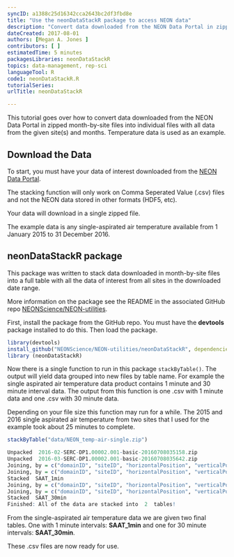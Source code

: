 ```yaml
---
syncID: a1388c25d16342cca2643bc2df3fbd8e
title: "Use the neonDataStackR package to access NEON data"
description: "Convert data downloaded from the NEON Data Portal in zipped month-by-site files into a table with all data of interest. Temperature data is used as an example. "
dateCreated: 2017-08-01
authors: [Megan A. Jones ]
contributors: [ ]
estimatedTime: 5 minutes
packagesLibraries: neonDataStackR
topics: data-management, rep-sci
languageTool: R
code1: neonDataStackR.R
tutorialSeries:
urlTitle: neonDataStackR

---
```


This tutorial goes over how to convert data downloaded from the NEON Data Portal 
in zipped month-by-site files into individual files with all data from the 
given site(s) and months. Temperature data is used as an example.

## Download the Data
To start, you must have your data of interest downloaded from the 
<a href="data.neonscience.org" target="_blank"> NEON Data Portal</a>.  

The stacking function will only work on Comma Seperated Value (.csv) files and 
not the NEON data stored in other formats (HDF5, etc). 

Your data will download in a single zipped file. 

The example data is any single-aspirated air temperature available from 
1 January 2015 to 31 December 2016. 

## neonDataStackR package

This package was written to stack data downloaded in month-by-site files into a 
full table with all the data of interest from all sites in the downloaded date
range.  

More information on the package see the README in the associated GitHub repo 
<a href="https://github.com/NEONScience/NEON-utilities/tree/master/neonDataStackR" target="_blank"> NEONScience/NEON-utilities</a>. 

First, install the package from the GitHub repo. You must have the **devtools** 
package installed to do this. Then load the package. 

```r

library(devtools)
install_github("NEONScience/NEON-utilities/neonDataStackR", dependencies=TRUE)
library (neonDataStackR)

```

Now there is a single function to run in this package `stackByTable()`. The output
will yield data grouped into new files by table name.  For example the single 
aspirated air temperature data product contains 1 minute and 30 minute interval
data. The output from this function is one .csv with 1 minute data and one .csv 
with 30 minute data. 

Depending on your file size this function may run for a while. The 2015 and 2016
single aspirated air temperature from two sites that I used for the example took
about 25 minutes to complete.  


```r
stackByTable("data/NEON_temp-air-single.zip")

```

```r

Unpacked  2016-02-SERC-DP1.00002.001-basic-20160708035158.zip
Unpacked  2016-03-SERC-DP1.00002.001-basic-20160708035642.zip
Joining, by = c("domainID", "siteID", "horizontalPosition", "verticalPosition", "startDateTime", "endDateTime", "tempSingleMean", "tempSingleMinimum", "tempSingleMaximum", "tempSingleVariance", "tempSingleNumPts", "tempSingleExpUncert", "tempSingleStdErMean", "finalQF")
Joining, by = c("domainID", "siteID", "horizontalPosition", "verticalPosition", "startDateTime", "endDateTime", "tempSingleMean", "tempSingleMinimum", "tempSingleMaximum", "tempSingleVariance", "tempSingleNumPts", "tempSingleExpUncert", "tempSingleStdErMean", "finalQF")
Stacked  SAAT_1min
Joining, by = c("domainID", "siteID", "horizontalPosition", "verticalPosition", "startDateTime", "endDateTime", "tempSingleMean", "tempSingleMinimum", "tempSingleMaximum", "tempSingleVariance", "tempSingleNumPts", "tempSingleExpUncert", "tempSingleStdErMean", "finalQF")
Joining, by = c("domainID", "siteID", "horizontalPosition", "verticalPosition", "startDateTime", "endDateTime", "tempSingleMean", "tempSingleMinimum", "tempSingleMaximum", "tempSingleVariance", "tempSingleNumPts", "tempSingleExpUncert", "tempSingleStdErMean", "finalQF")
Stacked  SAAT_30min
Finished: All of the data are stacked into  2  tables!

```

From the single-aspirated air temperature data we are given two final tables. 
One with 1 minute intervals: **SAAT_1min** and one for 30 minute intervals: **SAAT_30min**.  

These .csv files are now ready for use.  

